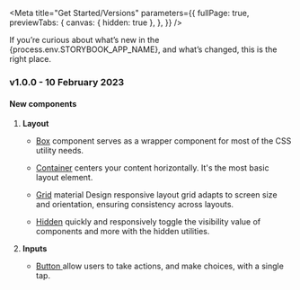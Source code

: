 
<Meta
  title="Get Started/Versions"
  parameters={{
    fullPage: true,
    previewTabs: {
      canvas: { hidden: true },
    },
  }}
/>

<Title>Versions</Title>
<Subtitle>
  If you’re curious about what’s new in the {process.env.STORYBOOK_APP_NAME},
  and what’s changed, this is the right place.
</Subtitle>

<h3
  style={{
    marginTop: 20,
    marginBottom: 20,
    backgroundColor: '#1fafed',
    color: '#ffffff',
    padding: 10,
  }}
>
  v1.0.0 - 10 February 2023
</h3>

#### New components

<ol>
  <li>
    <b>Layout</b>
    <ul>
      <li>
        <p><a class="link" target="_blank" href={`${window.location.origin}/?path=/story/components-layout-box--description`}>Box</a> component serves as a wrapper component for most of the CSS utility needs.</p>
      </li>
      <li>
        <p><a class="link" target="_blank" href={`${window.location.origin}/?path=/story/components-layout-container--description`}>Container</a> centers your content horizontally. It's the most basic layout element.</p>
      </li>
      <li>
        <p><a class="link" target="_blank" href={`${window.location.origin}/?path=/story/components-layout-grid--description`}>Grid</a> material Design responsive layout grid adapts to screen size and orientation, ensuring consistency across layouts.</p>
      </li>
      <li>
        <p><a class="link" target="_blank" href={`${window.location.origin}/?path=/story/components-layout-hidden--description`}>Hidden</a> quickly and responsively toggle the visibility value of components and more with the hidden utilities.</p>
      </li>
    </ul>
  </li>

<li>
  <b>Inputs</b>
  <ul>
    <li>
      <p>
        <a
          class="link"
          target="_blank"
          href={`${process.env.STORYBOOK_APP_URL}/?path=/story/components-inputs-button--description`}
          style={{ marginRight: 5 }}
        >
          Button
        </a>
        allow users to take actions, and make choices, with a single tap.
      </p>
    </li>
  </ul>
</li>
</ol>
